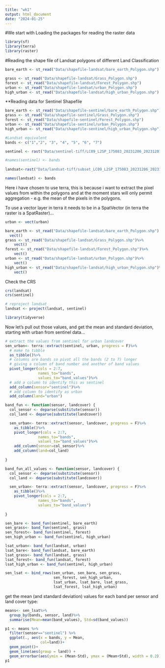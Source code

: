 ```yaml
---
title: "wk1"
output: html_document
date: "2024-01-25"
---
```


#We start with Loading the packages for reading the raster data

```r
library(sf)
library(terra)
library(raster)
```
#Reading the shape file of Landsat polygons of different Land Classification

```r
bare_earth <- st_read("Data/shapefile-landsat/bare_earth_Polygon.shp")
```
```r
grass <- st_read("Data/shapefile-landsat/Grass_Polygon.shp")
forest <- st_read("Data/shapefile-landsat/Forest_Polygon.shp")
urban <- st_read("Data/shapefile-landsat/urban_Polygon.shp")
high_urban <- st_read("Data/shapefile-landsat/high_urban_Polygon.shp")
```
**Reading data for Sentinel Shapefile

```r
bare_earth <- st_read("Data/shapefile-sentinel/bare_earth_Polygon.shp")
grass <- st_read("Data/shapefile-sentinel/Grass_Polygon.shp")
forest <- st_read("Data/shapefile-sentinel/Forest_Polygon.shp")
urban <- st_read("Data/shapefile-sentinel/urban_Polygon.shp")
high_urban <- st_read("Data/shapefile-sentinel/high_urban_Polygon.shp")
```

```r
#Landsat equivalent
bands <- c("1","2", "3", "4", "5", "6", "7")

sentinel <- rast("Data/sentinel-tiff/LC09_L2SP_175083_20231206_20231207_02_T1.tif")

#names(sentinel) <- bands
  
landsat<-rast("Data/landsat-tiff/subset_LC09_L2SP_175083_20231206_20231207_02_T1.tif")

names(landsat) <- bands
```

Here i have chosen to use terra, this is because i want to extract the pixel values from within the polygons and at the moment stars will only permit aggregation - e.g. the mean of the pixels in the polygons. 

To use a vector layer in terra it needs to be in a SpatVector (in terra the raster is a SpatRaster)…

```r
urban <- vect(urban)
```

```r
bare_earth <- st_read("Data/shapefile-landsat/bare_earth_Polygon.shp") %>%
  vect()
grass <- st_read("Data/shapefile-landsat/Grass_Polygon.shp")%>%
    vect()
forest <- st_read("Data/shapefile-landsat/Forest_Polygon.shp")%>%
    vect()
urban <- st_read("Data/shapefile-landsat/urban_Polygon.shp")%>%
    vect()
high_urban <- st_read("Data/shapefile-landsat/high_urban_Polygon.shp")%>%
    vect()
```
Check the CRS

```r
crs(landsat)
crs(sentinel)

# reproject landsat
landsat <- project(landsat, sentinel)
```
```r
library(tidyverse)
```
Now let’s pull out those values, and get the mean and standard deviation, starting with urban from sentinel data…

```r
# extract the values from sentinel for urban landcover
sen_urban<- terra::extract(sentinel, urban, progress = F)%>%
  # make to tibble
  as_tibble()%>%
  # columns are bands so pivot all the bands (2 to 7) longer
  # giving a column of band number and another of band values
  pivot_longer(cols = 2:7, 
               names_to="bands", 
               values_to="band_values")%>%
  # add a column to identify this as sentinel
  add_column(sensor="sentinel")%>%
  # add column to identify as urban
  add_column(land="urban")
```

```r
band_fun <- function(sensor, landcover) {
  col_sensor <- deparse(substitute(sensor))
  col_land <- deparse(substitute(landcover))

  sen_urban<- terra::extract(sensor, landcover, progress = F)%>%
    as_tibble()%>%
    pivot_longer(cols = 2:7, 
               names_to="bands", 
               values_to="band_values")%>%
    add_column(sensor=col_sensor)%>%
    add_column(land=col_land)
                 
}
```

```r
band_fun_all_values <- function(sensor, landcover) {
  col_sensor <- deparse(substitute(sensor))
  col_land <- deparse(substitute(landcover))

  sen_urban<- terra::extract(sensor, landcover, progress = F)%>%
    as_tibble()%>%
    pivot_longer(cols = 2:7, 
               names_to="bands", 
               values_to="band_values")
                 
}
```

```r
sen_bare <- band_fun(sentinel, bare_earth)
sen_grass<- band_fun(sentinel, grass) 
sen_forest<- band_fun(sentinel, forest) 
sen_high_urban <- band_fun(sentinel, high_urban) 

lsat_urban<- band_fun(landsat, urban)
lsat_bare<- band_fun(landsat, bare_earth)
lsat_grass<- band_fun(landsat, grass)
lsat_forest<- band_fun(landsat, forest)
lsat_high_urban <- band_fun(sentinel, high_urban) 
```

```r
sen_lsat <- bind_rows(sen_urban, sen_bare, sen_grass,
                      sen_forest, sen_high_urban,
                      lsat_urban, lsat_bare, lsat_grass,
                      lsat_forest, lsat_high_urban)
```

get the mean (and standard deviation) values for each band per sensor and land cover type:

```r
means<- sen_lsat%>%
  group_by(bands, sensor, land)%>%
  summarise(Mean=mean(band_values), Std=sd(band_values))
```
```r
p1 <- means %>%
  filter(sensor=="sentinel") %>%
  ggplot(., aes(x = bands, y = Mean,
                col=land))+
  geom_point()+
  geom_line(aes(group = land)) +
  geom_errorbar(aes(ymin = (Mean-Std), ymax = (Mean+Std), width = 0.2))
p1
```













